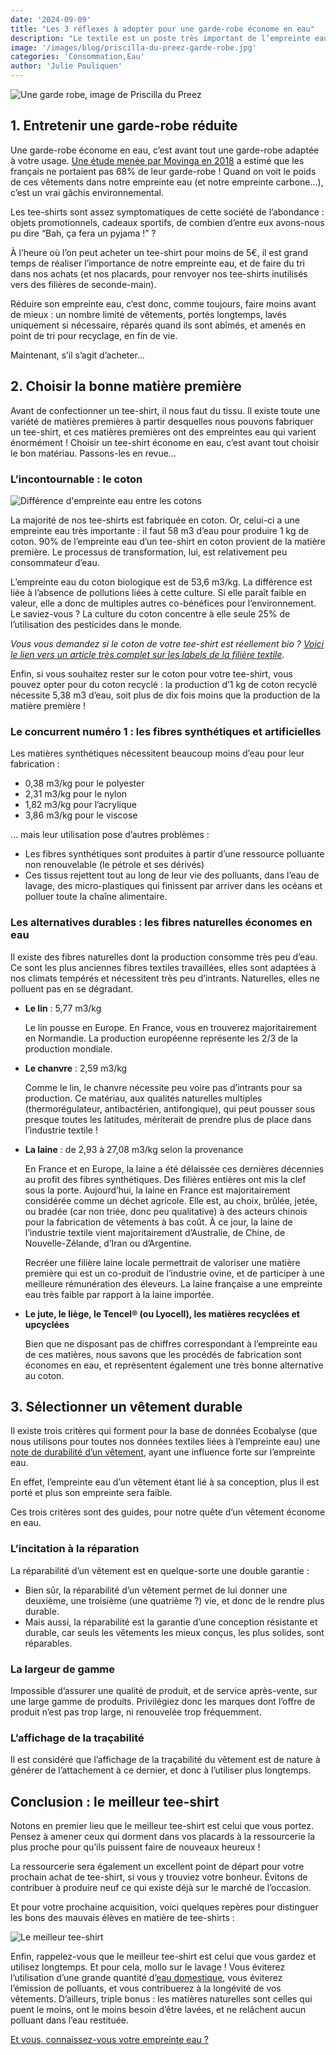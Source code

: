 ```yaml
---
date: '2024-09-09'
title: "Les 3 réflexes à adopter pour une garde-robe économe en eau"
description: "Le textile est un poste très important de l’empreinte eau des français : en moyenne, autour de 15% de cette empreinte. Pour comprendre comment réduire notre impact sur le cycle de l’eau douce, revenons ensemble sur les consommations en eau de chaque étape de la vie d’un vêtement. Pour l’exercice, partons d’un des grands classiques de notre garde-robe, le vêtement le plus vendu au monde : le tee-shirt."
image: '/images/blog/priscilla-du-preez-garde-robe.jpg'
categories: 'Consommation,Eau'
author: 'Julie Pouliquen'
---
```


![Une garde robe, image de Priscilla du Preez](/images/blog/priscilla-du-preez-garde-robe.jpg)

## 1. Entretenir une garde-robe réduite

Une garde-robe économe en eau, c’est avant tout une garde-robe adaptée à votre usage. [Une étude menée par Movinga en 2018](https://www.corsenetinfos.corsica/Halte-au-Gaspi-Les-Francais-ne-portent-pas-68-des-vetements-qu-ils-possedent-_a34819.html) a estimé que les français ne portaient pas 68% de leur garde-robe ! Quand on voit le poids de ces vêtements dans notre empreinte eau (et notre empreinte carbone…), c’est un vrai gâchis environnemental.

Les tee-shirts sont assez symptomatiques de cette société de l’abondance : objets promotionnels, cadeaux sportifs, de combien d’entre eux avons-nous pu dire “Bah, ça fera un pyjama !” ?

À l’heure où l’on peut acheter un tee-shirt pour moins de 5€, il est grand temps de réaliser l’importance de notre empreinte eau, et de faire du tri dans nos achats (et nos placards, pour renvoyer nos tee-shirts inutilisés vers des filières de seconde-main).

Réduire son empreinte eau, c’est donc, comme toujours, faire moins avant de mieux : un nombre limité de vêtements, portés longtemps, lavés uniquement si nécessaire, réparés quand ils sont abîmés, et amenés en point de tri pour recyclage, en fin de vie.

Maintenant, s’il s’agit d’acheter…

## 2. Choisir la bonne matière première

Avant de confectionner un tee-shirt, il nous faut du tissu. Il existe toute une variété de matières premières à partir desquelles nous pouvons fabriquer un tee-shirt, et ces matières premières ont des empreintes eau qui varient énormément ! Choisir un tee-shirt économe en eau, c’est avant tout choisir le bon matériau. Passons-les en revue…

### L’incontournable : le coton

![Différence d'empreinte eau entre les cotons](/images/blog/empreinte-coton.png)

La majorité de nos tee-shirts est fabriquée en coton. Or, celui-ci a une empreinte eau très importante : il faut 58 m3 d’eau pour produire 1 kg de coton. 90% de l’empreinte eau d’un tee-shirt en coton provient de la matière première. Le processus de transformation, lui, est relativement peu consommateur d’eau.

L’empreinte eau du coton biologique est de 53,6 m3/kg. La différence est liée à l’absence de pollutions liées à cette culture. Si elle paraît faible en valeur, elle a donc de multiples autres co-bénéfices pour l’environnement. Le saviez-vous ? La culture du coton concentre à elle seule 25% de l’utilisation des pesticides dans le monde.

*Vous vous demandez si le coton de votre tee-shirt est réellement bio ? [Voici le lien vers un article très complet sur les labels de la filière textile](https://www.wedressfair.fr/blog/3-etapes-pour-reconnaitre-un-vetement-eco-responsable?srsltid=AfmBOoq-Vb7gB0KgJq78_9KynKYKIWR6MJ46rWCfO8Zs_vbz20y68Isu).*

Enfin, si vous souhaitez rester sur le coton pour votre tee-shirt, vous pouvez opter pour du coton recyclé : la production d’1 kg de coton recyclé nécessite 5,38 m3 d’eau, soit plus de dix fois moins que la production de la matière première !

### Le concurrent numéro 1 : les fibres synthétiques et artificielles

Les matières synthétiques nécessitent beaucoup moins d’eau pour leur fabrication :

- 0,38 m3/kg pour le polyester
- 2,31 m3/kg pour le nylon
- 1,82 m3/kg pour l’acrylique
- 3,86 m3/kg pour le viscose

… mais leur utilisation pose d’autres problèmes :

- Les fibres synthétiques sont produites à partir d’une ressource polluante non renouvelable (le pétrole et ses dérivés)
- Ces tissus rejettent tout au long de leur vie des polluants, dans l’eau de lavage, des micro-plastiques qui finissent par arriver dans les océans et polluer toute la chaîne alimentaire.

### Les alternatives durables : les fibres naturelles économes en eau

Il existe des fibres naturelles dont la production consomme très peu d’eau. Ce sont les plus anciennes fibres textiles travaillées, elles sont adaptées à nos climats tempérés et nécessitent très peu d’intrants. Naturelles, elles ne polluent pas en se dégradant.

- **Le lin** : 5,77 m3/kg

    Le lin pousse en Europe. En France, vous en trouverez majoritairement en Normandie. La production européenne représente les 2/3 de la production mondiale.

- **Le chanvre** : 2,59 m3/kg

    Comme le lin, le chanvre nécessite peu voire pas d’intrants pour sa production. Ce matériau, aux qualités naturelles multiples (thermorégulateur, antibactérien, antifongique), qui peut pousser sous presque toutes les latitudes, mériterait de prendre plus de place dans l’industrie textile !

- **La laine** : de 2,93 à 27,08 m3/kg selon la provenance

    En France et en Europe, la laine a été délaissée ces dernières décennies au profit des fibres synthétiques. Des filières entières ont mis la clef sous la porte. Aujourd’hui, la laine en France est majoritairement considérée comme un déchet agricole. Elle est, au choix, brûlée, jetée, ou bradée (car non triée, donc peu qualitative) à des acteurs chinois pour la fabrication de vêtements à bas coût. À ce jour, la laine de l’industrie textile vient majoritairement d’Australie, de Chine, de Nouvelle-Zélande, d’Iran ou d’Argentine.

    Recréer une filière laine locale permettrait de valoriser une matière première qui est un co-produit de l’industrie ovine, et de participer à une meilleure rémunération des éleveurs. La laine française a une empreinte eau très faible par rapport à la laine importée.

- **Le jute, le liège, le Tencel® (ou Lyocell), les matières recyclées et upcyclées**

    Bien que ne disposant pas de chiffres correspondant à l’empreinte eau de ces matières, nous savons que les procédés de fabrication sont économes en eau, et représentent également une très bonne alternative au coton.


## 3. Sélectionner un vêtement durable

Il existe trois critères qui forment pour la base de données Ecobalyse (que nous utilisons pour toutes nos données textiles liées à l’empreinte eau) une [note de durabilité d’un vêtement](https://fabrique-numerique.gitbook.io/ecobalyse/textile/durabilite), ayant une influence forte sur l’empreinte eau.

En effet, l’empreinte eau d’un vêtement étant lié à sa conception, plus il est porté et plus son empreinte sera faible.

Ces trois critères sont des guides, pour notre quête d’un vêtement économe en eau.

### L’incitation à la réparation

La réparabilité d’un vêtement est en quelque-sorte une double garantie :

- Bien sûr, la réparabilité d’un vêtement permet de lui donner une deuxième, une troisième (une quatrième ?) vie, et donc de le rendre plus durable.
- Mais aussi, la réparabilité est la garantie d’une conception résistante et durable, car seuls les vêtements les mieux conçus, les plus solides, sont réparables.

### La largeur de gamme

Impossible d’assurer une qualité de produit, et de service après-vente, sur une large gamme de produits. Privilégiez donc les marques dont l’offre de produit n’est pas trop large, ni renouvelée trop fréquemment.

### L’affichage de la traçabilité

Il est considéré que l’affichage de la traçabilité du vêtement est de nature à générer de l’attachement à ce dernier, et donc à l’utiliser plus longtemps.

## Conclusion : le meilleur tee-shirt

Notons en premier lieu que le meilleur tee-shirt est celui que vous portez. Pensez à amener ceux qui dorment dans vos placards à la ressourcerie la plus proche pour qu’ils puissent faire de nouveaux heureux !

La ressourcerie sera également un excellent point de départ pour votre prochain achat de tee-shirt, si vous y trouviez votre bonheur. Évitons de contribuer à produire neuf ce qui existe déjà sur le marché de l’occasion.

Et pour votre prochaine acquisition, voici quelques repères pour distinguer les bons des mauvais élèves en matière de tee-shirts :

![Le meilleur tee-shirt](/images/blog/podium-tee-shirt.png)

Enfin, rappelez-vous que le meilleur tee-shirt est celui que vous gardez et utilisez longtemps. Et pour cela, mollo sur le lavage ! Vous éviterez l’utilisation d’une grande quantité d’[eau domestique](https://nosgestesclimat.fr/blog/lexique-eau-tout-comprendre), vous éviterez l’émission de polluants, et vous contribuerez à la longévité de vos vêtements. D’ailleurs, triple bonus : les matières naturelles sont celles qui puent le moins, ont le moins besoin d’être lavées, et ne relâchent aucun polluant dans l’eau restituée.

<div className="text-center">
  <a
    href="https://nosgestesclimat.fr?mtm_campaign=blog-simu&mtm_kwd=reflexes-textile-eau"
    className="focus:ring-offset-3 transition-color mx-auto inline-flex items-center whitespace-nowrap rounded-full border-2 border-primary-700 bg-primary-700 !p-4 font-bold !text-white no-underline shadow-sm transition-colors transition-colors hover:bg-primary-700 hover:text-white focus:outline-none focus:ring-2 focus:ring-primary-700 aria-disabled:opacity-50">
    Et vous, connaissez-vous votre empreinte eau ?
  </a>
</div>